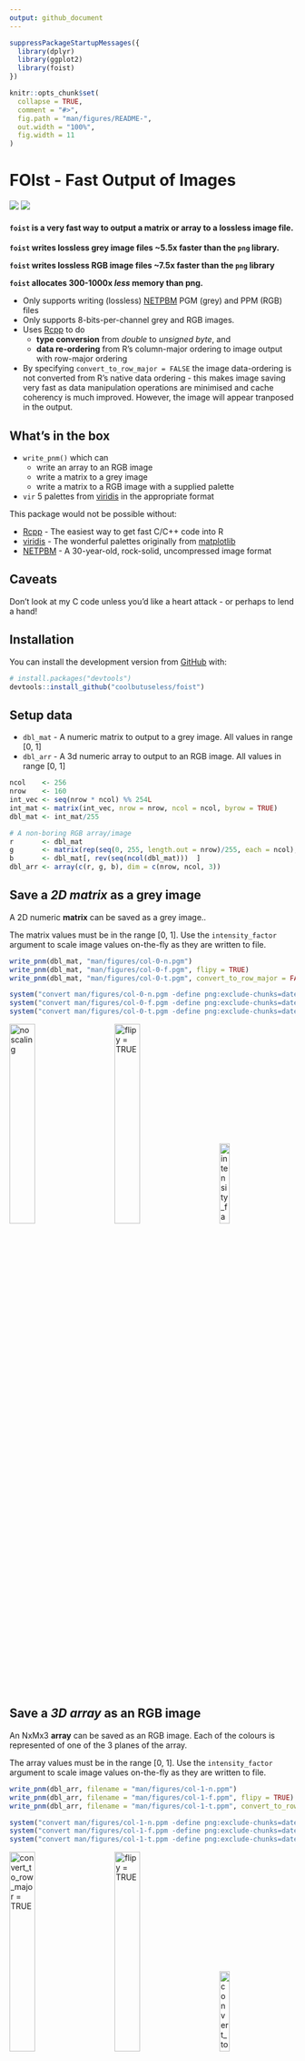```yaml
---
output: github_document
---
```


<!-- README.md is generated from README.Rmd. Please edit that file -->

```r
suppressPackageStartupMessages({
  library(dplyr)
  library(ggplot2)
  library(foist)
})

knitr::opts_chunk$set(
  collapse = TRUE,
  comment = "#>",
  fig.path = "man/figures/README-",
  out.width = "100%",
  fig.width = 11
)
```
# FOIst - Fast Output of Images

<!-- badges: start -->
![](https://img.shields.io/badge/Status-alpha-orange.svg)
![](https://img.shields.io/badge/Version-0.1.2-blue.svg)
<!-- badges: end -->


#### `foist` is a very fast way to output a matrix or array to a lossless image file.

**`foist` writes lossless grey image files ~5.5x faster than the `png` library.**

**`foist` writes lossless RGB image files ~7.5x faster than the `png` library**

**`foist` allocates 300-1000x *less* memory than png.**

* Only supports writing (lossless) [NETPBM](http://netpbm.sourceforge.net/)  PGM (grey) and PPM (RGB) files
* Only supports 8-bits-per-channel grey and RGB images.
* Uses [Rcpp](https://cran.r-project.org/package=Rcpp) to do 
    * **type conversion** from *double* to *unsigned byte*, and 
    * **data re-ordering** from R's column-major ordering to image output with row-major ordering
* By specifying `convert_to_row_major = FALSE` the image data-ordering is not converted
  from R's native data ordering - this makes image saving very fast as data manipulation
  operations are minimised and cache coherency is much improved.  However, the
  image will appear tranposed in the output.



## What's in the box

* `write_pnm()` which can
    - write an array to an RGB image
    - write a matrix to a grey image
    - write a matrix to a RGB image with a supplied palette
* `vir` 5 palettes from [viridis](https://cran.r-project.org/package=viridis) in the appropriate format

This package would not be possible without:

* [Rcpp](https://cran.r-project.org/package=Rcpp) - The easiest way to get fast C/C++ code into R
* [viridis](https://cran.r-project.org/package=viridis) - The wonderful palettes originally from [matplotlib](http://matplotlib.org)
* [NETPBM](http://netpbm.sourceforge.net) - A 30-year-old, rock-solid, uncompressed image format


## Caveats

Don't look at my C code unless you'd like a heart attack - or perhaps to lend a hand!

## Installation

You can install the development version from [GitHub](https://github.com/coolbutuseless/foist) with:

``` r
# install.packages("devtools")
devtools::install_github("coolbutuseless/foist")
```

## Setup data

* `dbl_mat` - A numeric matrix to output to a grey image. All values in range [0, 1]
* `dbl_arr` - A 3d numeric array to output to an RGB image. All values in range [0, 1]

```r
ncol    <- 256
nrow    <- 160
int_vec <- seq(nrow * ncol) %% 254L
int_mat <- matrix(int_vec, nrow = nrow, ncol = ncol, byrow = TRUE)
dbl_mat <- int_mat/255

# A non-boring RGB array/image
r       <- dbl_mat
g       <- matrix(rep(seq(0, 255, length.out = nrow)/255, each = ncol), nrow, ncol, byrow = TRUE)
b       <- dbl_mat[, rev(seq(ncol(dbl_mat)))  ]
dbl_arr <- array(c(r, g, b), dim = c(nrow, ncol, 3))
```


## Save a *2D matrix* as a grey image

A 2D numeric **matrix** can be saved as a grey image..

The matrix values must be in the range [0, 1]. Use the `intensity_factor` argument to 
scale image values on-the-fly as they are written to file.

```r
write_pnm(dbl_mat, "man/figures/col-0-n.pgm")
write_pnm(dbl_mat, "man/figures/col-0-f.pgm", flipy = TRUE)
write_pnm(dbl_mat, "man/figures/col-0-t.pgm", convert_to_row_major = FALSE)

```

```r
system("convert man/figures/col-0-n.pgm -define png:exclude-chunks=date,time man/figures/col-convert-0-n.png")
system("convert man/figures/col-0-f.pgm -define png:exclude-chunks=date,time man/figures/col-convert-0-f.png")
system("convert man/figures/col-0-t.pgm -define png:exclude-chunks=date,time man/figures/col-convert-0-t.png")
```


<div>
  <img src = "man/figures/col-convert-0-n.png"  width = "30%" title = "no scaling">
  <img src = "man/figures/col-convert-0-f.png"  width = "30%" title = "flipy = TRUE"            style = "margin-left: 30px;">
  <img src = "man/figures/col-convert-0-t.png"  width = "19%" title = "intensity_factor = 0.5"  style = "margin-left: 30px;">
</div>


## Save a *3D array* as an RGB image 

An NxMx3 **array** can be saved as an RGB image. Each of the colours is represented
of one of the 3 planes of the array.

The array values must be in the range [0, 1]. Use the `intensity_factor` argument to 
scale image values on-the-fly as they are written to file.

```r
write_pnm(dbl_arr, filename = "man/figures/col-1-n.ppm")
write_pnm(dbl_arr, filename = "man/figures/col-1-f.ppm", flipy = TRUE)
write_pnm(dbl_arr, filename = "man/figures/col-1-t.ppm", convert_to_row_major = FALSE)
```

```r
system("convert man/figures/col-1-n.ppm -define png:exclude-chunks=date,time man/figures/col-convert-1-n.png")
system("convert man/figures/col-1-f.ppm -define png:exclude-chunks=date,time man/figures/col-convert-1-f.png")
system("convert man/figures/col-1-t.ppm -define png:exclude-chunks=date,time man/figures/col-convert-1-t.png")
```


<div>
  <img src = "man/figures/col-convert-1-n.png"  width = "30%" title = "convert_to_row_major = TRUE">
  <img src = "man/figures/col-convert-1-f.png"  width = "30%" title = "flipy = TRUE"                  style = "margin-left: 30px;">
  <img src = "man/figures/col-convert-1-t.png"  width = "19%" title = "convert_to_row_major = FALSE"  style = "margin-left: 30px;">
</div>


## Save a *matrix* to an RGB image using a palette lookup

`foist` can write a grey image as an RGB image by using 
each grey pixel value to lookup an RGB colour in a given palette.

A palette must be an integer matrix with dimensions 256 x 3 and values in the
range [0, 255].

`foist` includes the 5 palettes from [viridis](https://cran.r-project.org/package=viridis) as `vir$magma` etc.

```r
foist::write_pnm(dbl_mat,                           "man/figures/col-0.pgm")
foist::write_pnm(dbl_mat, pal = foist::vir$magma  , "man/figures/col-3.ppm")
foist::write_pnm(dbl_mat, pal = foist::vir$inferno, "man/figures/col-4.ppm")
foist::write_pnm(dbl_mat, pal = foist::vir$plasma , "man/figures/col-5.ppm")
foist::write_pnm(dbl_mat, pal = foist::vir$viridis, "man/figures/col-6.ppm")
foist::write_pnm(dbl_mat, pal = foist::vir$cividis, "man/figures/col-7.ppm")

```

```r
system("convert man/figures/col-3.ppm -define png:exclude-chunks=date,time man/figures/col-convert-3.png")
system("convert man/figures/col-4.ppm -define png:exclude-chunks=date,time man/figures/col-convert-4.png")
system("convert man/figures/col-5.ppm -define png:exclude-chunks=date,time man/figures/col-convert-5.png")
system("convert man/figures/col-6.ppm -define png:exclude-chunks=date,time man/figures/col-convert-6.png")
system("convert man/figures/col-7.ppm -define png:exclude-chunks=date,time man/figures/col-convert-7.png")
```

<div>
  <img src = "man/figures/col-convert-0-n.png" width = "30%" title = "grey">
  <img src = "man/figures/col-convert-3.png"   width = "30%" title = "magma">
  <img src = "man/figures/col-convert-4.png"   width = "30%" title = "inferno">
  <img src = "man/figures/col-convert-5.png"   width = "30%" title = "plasma">
  <img src = "man/figures/col-convert-6.png"   width = "30%" title = "viridis">
  <img src = "man/figures/col-convert-7.png"   width = "30%" title = "cividis">
</div>







```r
library(dplyr)
library(ggplot2) 

ncol    <- 1024
nrow    <- 640
int_vec <- rep.int(seq(ncol) - 1, nrow) %% 256L
int_mat <- matrix(int_vec, nrow = nrow, ncol = ncol, byrow = TRUE)
dbl_mat <- int_mat/255

r       <- dbl_mat
g       <- matrix(rep(seq(0, 255, length.out = nrow)/255, each = ncol), nrow, ncol, byrow = TRUE)
b       <- dbl_mat[, rev(seq(ncol(dbl_mat)))  ]

dbl_arr <- array(c(r, g, b), dim = c(nrow, ncol, 3))
```




## Benchmark: Saving a matrix as a grey image


The following benchmarks the output of a 2D numeric matrix to a grey image.

* `foist::write_pnm()` in both row-major and column-major ordering
    * by **not** converting to row-major ordering the data is written in  the same order it 
      is stored in R.  By minimizing this data manipulation some significant 
      speedups are achieved.
* `png::writePNG()`
* `jpeg::writeJPEG()` - I'm not actually interested in lossy output, 
  but it is interesting to note just how fast the jpeg library is.


```r
tmp <- tempfile()

res <- bench::mark(
  `foist::write_pnm()`                    = foist::write_pnm(dbl_mat, tmp),
  `foist::write_pnm(column-major)`        = foist::write_pnm(dbl_mat, tmp, convert_to_row_major = FALSE),
  `foist::write_pnm(column-major, flipy)` = foist::write_pnm(dbl_mat, tmp, convert_to_row_major = FALSE, flipy = TRUE),
  `png::writePNG()`                       = png::writePNG   (dbl_mat, tmp),
  `jpeg::writeJPEG`                       = jpeg::writeJPEG (dbl_mat, tmp),
  min_time = 2, check = FALSE
)
```


```r
res %>%
  select(expression, min, mean, median, `itr/sec`, mem_alloc) %>%
  mutate(`itr/sec` = round(`itr/sec`)) %>%
  knitr::kable(caption = "Benchmark results")

plot(res) + 
  theme_bw(15) + 
  theme(legend.position = 'bottom') + 
  labs(title = 'Saving a 1024x640 grey image', y = '') 
```




## Benchmark: Saving an array as an RGB image

The following benchmarks the output of a 3D numeric array to a colour image.

* `foist::write_pnm()` in both row-major and column-major ordering
    * by **not** converting to row-major ordering the data is written in  the same order it 
      is stored in R.  By minimizing this data manipulation some significant 
      speedups are achieved.
* `png::writePNG()`
* `jpeg::writeJPEG()` - I'm not actually interested in lossy output, 
  but it is interesting to note just how fast the jpeg library is.




```r
tmp <- tempfile()

res <- bench::mark(
  `foist::write_pnm()`                    = foist::write_pnm(dbl_arr, tmp),
  `foist::write_pnm(column-major)`        = foist::write_pnm(dbl_arr, tmp, convert_to_row_major = FALSE),
  `foist::write_pnm(column-major, flipy)` = foist::write_pnm(dbl_arr, tmp, convert_to_row_major = FALSE, flipy = TRUE),
  `png::writePNG()`                       = png::writePNG   (dbl_arr, tmp),
  `jpeg::writeJPEG`                       = jpeg::writeJPEG (dbl_arr, tmp),
  min_time = 2, check = FALSE
)
```


```r
res %>%
  select(expression, min, mean, median, `itr/sec`, mem_alloc) %>%
  mutate(`itr/sec` = round(`itr/sec`)) %>%
  knitr::kable(caption = "Benchmark results")

plot(res) + 
  theme_bw(15) + 
  theme(legend.position = 'bottom') + 
  labs(title = 'Saving a 1024x640 RGB image', y = '')
```

















